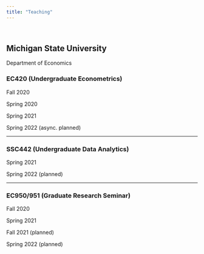 ```yaml
---
title: "Teaching"
---
```


<br>

## Michigan State University
Department of Economics

### EC420 (Undergraduate Econometrics)
Fall 2020

Spring 2020

Spring 2021

Spring 2022 (async. planned)

----

### SSC442 (Undergraduate Data Analytics)
Spring 2021

Spring 2022 (planned)

---

### EC950/951 (Graduate Research Seminar)

Fall 2020

Spring 2021

Fall 2021 (planned)

Spring 2022 (planned)

